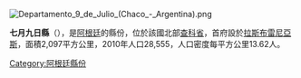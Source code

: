 [[Image:Departamento_9_de_Julio_(Chaco_-_Argentina).png|right]]
{{Coord|27|5|11|S|61|5|9|W|display=title}}

'''七月九日縣'''（{{lang-es|Departamento Nueve de Julio}}），是[[阿根廷|阿根廷]]的縣份，位於該國北部[[查科省|查科省]]，首府設於[[拉斯布雷尼亞斯|拉斯布雷尼亞斯]]，面積2,097平方公里，2010年人口28,555，人口密度每平方公里13.62人。

{{Argentina-geo-stub}}
[[Category:阿根廷縣份|Category:阿根廷縣份]]